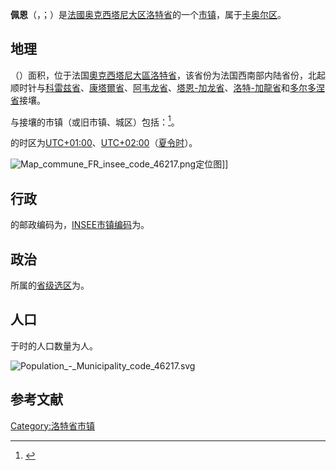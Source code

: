 {{noteTA|G1=法国地名}}
{{Infobox French commune}}
'''佩恩'''（{{lang-fr|Pern}}，{{IPA-fr|pɛʁn}}；{{lang-oc|Pèrn}}）是[[法國|法國]][[奥克西塔尼大区|奥克西塔尼大区]][[洛特省|洛特省]]的一个[[市镇_(法国)|市镇]]，属于[[卡奥尔区|卡奥尔区]]。

== 地理 ==
{{PAGENAMEBASE}}（{{wikidata|property|linked|P625}}）面积{{wikidata|properties|P2046}}，位于法国[[奧克西塔尼大區|奧克西塔尼大區]][[洛特省|洛特省]]，该省份为法国西南部内陆省份，北起顺时针与[[科雷兹省|科雷兹省]]、[[康塔爾省|康塔爾省]]、[[阿韦龙省|阿韦龙省]]、[[塔恩-加龙省|塔恩-加龙省]]、[[洛特-加龍省|洛特-加龍省]]和[[多尔多涅省|多尔多涅省]]接壤。

与{{PAGENAMEBASE}}接壤的市镇（或旧市镇、城区）包括：{{Wikidata|properties|linked|P47}}<ref name="geo">{{Cite web|url=https://www.geoportail.gouv.fr/carte|title=Carte|accessdate=2020-03-22|author=Géoportail|language=fr|publisher=Géoportail|archive-date=2017-01-29|archive-url=https://web.archive.org/web/20170129154129/https://www.geoportail.gouv.fr/carte/|dead-url=no}}</ref>。

{{PAGENAMEBASE}}的时区为[[UTC+01:00|UTC+01:00]]、[[UTC+02:00|UTC+02:00]]（[[夏时制|夏令时]]）。

[[File:Map_commune_FR_insee_code_46217.png|thumb]]定位图]]{{Clear|left}}
== 行政 ==
{{PAGENAMEBASE}}的邮政编码为{{wikidata|properties|P281}}，[[法国国家统计与经济研究所|INSEE市镇编码]]为{{wikidata|properties|P374}}。

== 政治 ==
{{PAGENAMEBASE}}所属的[[縣_(法國)|省级选区]]为{{WikidataLink|{{wikidata|properties|raw|best||P7938}}}}。

== 人口 ==
{{PAGENAMEBASE}}于{{wikidata|qualifier|P1082|P585}}时的人口数量为{{wikidata|property|raw|P1082}}人。

[[File:Population_-_Municipality_code_46217.svg|thumb]]{{Clear|left}}
== 参考文献 ==
{{Reflist}}

{{洛特省市镇}}
[[Category:洛特省市镇|Category:洛特省市镇]]